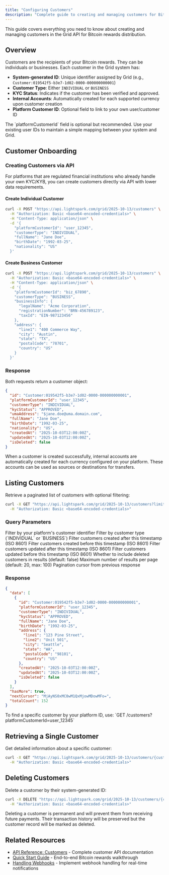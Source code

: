 ```yaml
---
title: "Configuring Customers"
description: "Complete guide to creating and managing customers for Bitcoin rewards"
---
```



This guide covers everything you need to know about creating and managing customers in the Grid API for Bitcoin rewards distribution.

## Overview

Customers are the recipients of your Bitcoin rewards. They can be individuals or businesses. Each customer in the Grid system has:

- **System-generated ID**: Unique identifier assigned by Grid (e.g., `Customer:019542f5-b3e7-1d02-0000-000000000001`)
- **Customer Type**: Either `INDIVIDUAL` or `BUSINESS`
- **KYC Status**: Indicates if the customer has been verified and approved.
- **Internal Accounts**: Automatically created for each supported currency upon customer creation
- **Platform Customer ID**: Optional field to link to your own user/customer ID

<Note>
The `platformCustomerId` field is optional but recommended. Use your existing user IDs to maintain a simple mapping between your system and Grid.
</Note>

## Customer Onboarding

<KycOnboarding />

### Creating Customers via API

For platforms that are regulated financial institutions who already handle your own KYC/KYB, you can create customers directly via API with lower data requirements.

#### Create Individual Customer

```bash
curl -X POST "https://api.lightspark.com/grid/2025-10-13/customers" \
  -H "Authorization: Basic <base64-encoded-credentials>" \
  -H "Content-Type: application/json" \
  -d '{
    "platformCustomerId": "user_12345",
    "customerType": "INDIVIDUAL",
    "fullName": "Jane Doe",
    "birthDate": "1992-03-25",
    "nationality": "US"
  }'
```

#### Create Business Customer

```bash
curl -X POST "https://api.lightspark.com/grid/2025-10-13/customers" \
  -H "Authorization: Basic <base64-encoded-credentials>" \
  -H "Content-Type: application/json" \
  -d '{
    "platformCustomerId": "biz_67890",
    "customerType": "BUSINESS",
    "businessInfo": {
      "legalName": "Acme Corporation",
      "registrationNumber": "BRN-456789123",
      "taxId": "EIN-987123456"
    },
    "address": {
      "line1": "400 Commerce Way",
      "city": "Austin",
      "state": "TX",
      "postalCode": "78701",
      "country": "US"
    }
  }'
```

### Response

Both requests return a customer object:

```json
{
  "id": "Customer:019542f5-b3e7-1d02-0000-000000000001",
  "platformCustomerId": "user_12345",
  "customerType": "INDIVIDUAL",
  "kycStatus": "APPROVED",
  "umaAddress": "$jane.doe@uma.domain.com",
  "fullName": "Jane Doe",
  "birthDate": "1992-03-25",
  "nationality": "US",
  "createdAt": "2025-10-03T12:00:00Z",
  "updatedAt": "2025-10-03T12:00:00Z",
  "isDeleted": false
}
```

<Info>
When a customer is created successfully, internal accounts are automatically created for each currency configured on your platform. These accounts can be used as sources or destinations for transfers.
</Info>

## Listing Customers

Retrieve a paginated list of customers with optional filtering:

```bash
curl -X GET "https://api.lightspark.com/grid/2025-10-13/customers?limit=20&customerType=INDIVIDUAL" \
  -H "Authorization: Basic <base64-encoded-credentials>"
```

### Query Parameters

<ParamField query="platformCustomerId" type="string">
Filter by your platform's customer identifier
</ParamField>

<ParamField query="customerType" type="string">
Filter by customer type (`INDIVIDUAL` or `BUSINESS`)
</ParamField>

<ParamField query="createdAfter" type="string">
Filter customers created after this timestamp (ISO 8601)
</ParamField>

<ParamField query="createdBefore" type="string">
Filter customers created before this timestamp (ISO 8601)
</ParamField>

<ParamField query="updatedAfter" type="string">
Filter customers updated after this timestamp (ISO 8601)
</ParamField>

<ParamField query="updatedBefore" type="string">
Filter customers updated before this timestamp (ISO 8601)
</ParamField>

<ParamField query="isIncludingDeleted" type="boolean">
Whether to include deleted customers in results (default: false)
</ParamField>

<ParamField query="limit" type="integer">
Maximum number of results per page (default: 20, max: 100)
</ParamField>

<ParamField query="cursor" type="string">
Pagination cursor from previous response
</ParamField>

### Response

```json
{
  "data": [
    {
      "id": "Customer:019542f5-b3e7-1d02-0000-000000000001",
      "platformCustomerId": "user_12345",
      "customerType": "INDIVIDUAL",
      "kycStatus": "APPROVED",
      "fullName": "Jane Doe",
      "birthDate": "1992-03-25",
      "address": {
        "line1": "123 Pine Street",
        "line2": "Unit 501",
        "city": "Seattle",
        "state": "WA",
        "postalCode": "98101",
        "country": "US"
      },
      "createdAt": "2025-10-03T12:00:00Z",
      "updatedAt": "2025-10-03T12:00:00Z",
      "isDeleted": false
    }
  ],
  "hasMore": true,
  "nextCursor": "MjAyNS0xMC0wM1QxMjowMDowMFo=",
  "totalCount": 152
}
```

<Tip>
To find a specific customer by your platform ID, use: `GET /customers?platformCustomerId=user_12345`
</Tip>

## Retrieving a Single Customer

Get detailed information about a specific customer:

```bash
curl -X GET "https://api.lightspark.com/grid/2025-10-13/customers/{customerId}" \
  -H "Authorization: Basic <base64-encoded-credentials>"
```

## Deleting Customers

Delete a customer by their system-generated ID:

```bash
curl -X DELETE "https://api.lightspark.com/grid/2025-10-13/customers/{customerId}" \
  -H "Authorization: Basic <base64-encoded-credentials>"
```

<Warning>
Deleting a customer is permanent and will prevent them from receiving future payments. Their transaction history will be preserved but the customer record will be marked as deleted.
</Warning>

## Related Resources

- [API Reference: Customers](/api-reference/customers/add-a-new-customer) - Complete customer API documentation
- [Quick Start Guide](/rewards/quickstart) - End-to-end Bitcoin rewards walkthrough
- [Handling Webhooks](/remittances/developer-guides/webhooks) - Implement webhook handling for real-time notifications
